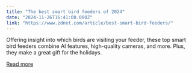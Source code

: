 ```yaml
---
title: "The best smart bird feeders of 2024"
date: "2024-11-26T16:41:00.000Z"
link: "https://www.zdnet.com/article/best-smart-bird-feeders/"
---
```


Offering insight into which birds are visiting your feeder, these top smart bird feeders combine AI features, high-quality cameras, and more. Plus, they make a great gift for the holidays.

[Read more](https://www.zdnet.com/article/best-smart-bird-feeders/)
